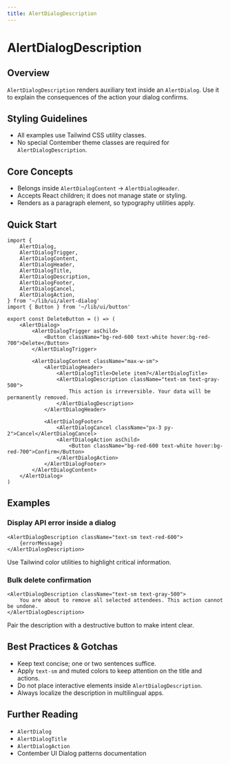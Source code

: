 ```yaml
---
title: AlertDialogDescription
---
```


<!-- Edited by human: false -->
<!-- Examples count: 6 -->
<!-- Source examples: 0 -->
<!-- Playground examples: 0 -->
<!-- External examples: 6 -->
<!-- Import examples: 5 -->

# AlertDialogDescription

## Overview
`AlertDialogDescription` renders auxiliary text inside an `AlertDialog`.
Use it to explain the consequences of the action your dialog confirms.

## Styling Guidelines
* All examples use Tailwind CSS utility classes.
* No special Contember theme classes are required for `AlertDialogDescription`.

## Core Concepts
* Belongs inside `AlertDialogContent` → `AlertDialogHeader`.
* Accepts React children; it does not manage state or styling.
* Renders as a paragraph element, so typography utilities apply.

## Quick Start
```tsx
import {
	AlertDialog,
	AlertDialogTrigger,
	AlertDialogContent,
	AlertDialogHeader,
	AlertDialogTitle,
	AlertDialogDescription,
	AlertDialogFooter,
	AlertDialogCancel,
	AlertDialogAction,
} from '~/lib/ui/alert-dialog'
import { Button } from '~/lib/ui/button'

export const DeleteButton = () => (
	<AlertDialog>
		<AlertDialogTrigger asChild>
			<Button className="bg-red-600 text-white hover:bg-red-700">Delete</Button>
		</AlertDialogTrigger>

		<AlertDialogContent className="max-w-sm">
			<AlertDialogHeader>
				<AlertDialogTitle>Delete item?</AlertDialogTitle>
				<AlertDialogDescription className="text-sm text-gray-500">
					This action is irreversible. Your data will be permanently removed.
				</AlertDialogDescription>
			</AlertDialogHeader>

			<AlertDialogFooter>
				<AlertDialogCancel className="px-3 py-2">Cancel</AlertDialogCancel>
				<AlertDialogAction asChild>
					<Button className="bg-red-600 text-white hover:bg-red-700">Confirm</Button>
				</AlertDialogAction>
			</AlertDialogFooter>
		</AlertDialogContent>
	</AlertDialog>
)
```

## Examples

### Display API error inside a dialog
```tsx
<AlertDialogDescription className="text-sm text-red-600">
	{errorMessage}
</AlertDialogDescription>
```
Use Tailwind color utilities to highlight critical information.

### Bulk delete confirmation
```tsx
<AlertDialogDescription className="text-sm text-gray-500">
	You are about to remove all selected attendees. This action cannot be undone.
</AlertDialogDescription>
```
Pair the description with a destructive button to make intent clear.

## Best Practices & Gotchas
* Keep text concise; one or two sentences suffice.
* Apply `text-sm` and muted colors to keep attention on the title and actions.
* Do not place interactive elements inside `AlertDialogDescription`.
* Always localize the description in multilingual apps.

## Further Reading
* `AlertDialog`
* `AlertDialogTitle`
* `AlertDialogAction`
* Contember UI Dialog patterns documentation

<!-- End of Generated Documentation -->
